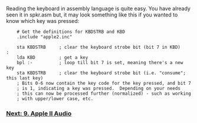 Reading the keyboard in assembly language is quite easy. You have already seen it in spkr.asm but, it may look something like this if you wanted to know which key was pressed:

<pre>
    # Get the definitions for KBDSTRB and KBD
    .include "apple2.inc"

    sta KBDSTRB     ; clear the keyboard strobe bit (bit 7 in KBD)
:
    lda KBD         ; get a key
    bpl :-          ; loop till bit 7 is set, meaning there's a new key
    sta KBDSTRB     ; clear the keyboard strobe bit (i.e. "consume"; this last key)
    ; Bits 0-6 now contain the key code for the key pressed, and bit 7
    ; is 1, indicating a key was pressed.  Depending on your needs
    ; this can now be processed further (normalized) - such as working
    ; with upper/lower case, etc.
</pre>

=== [https://github.com/cc65/wiki/wiki/Apple-II-9.-Apple-II-Audio Next: 9. Apple II Audio] ===
